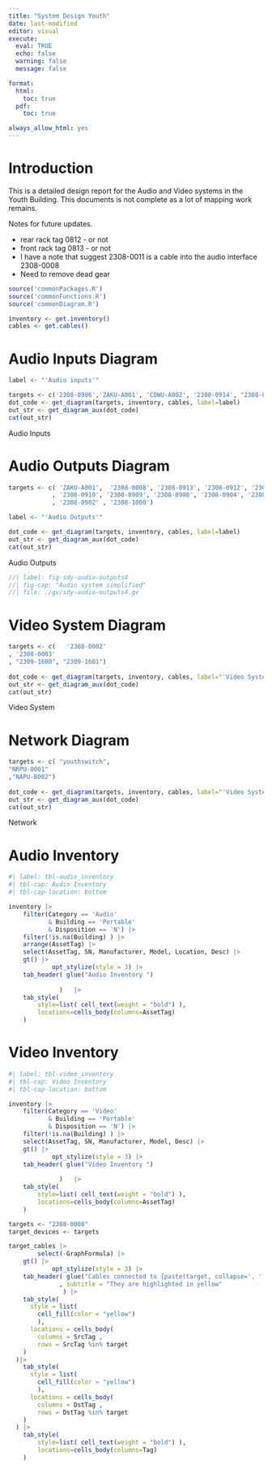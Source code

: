 ```yaml
---
title: "System Design Youth"
date: last-modified
editor: visual
execute: 
  eval: TRUE
  echo: false
  warning: false
  message: false

format:
  html:
    toc: true
  pdf:
    toc: true

always_allow_html: yes  
---
```


# Introduction

This is a detailed design report for the Audio and Video systems in the Youth Building. This documents is not complete as a lot of mapping work remains.

Notes for future updates.

-   rear rack tag 0812 - or not
-   front rack tag 0813 - or not
-   I have a note that suggest 2308-0011 is a cable into the audio interface 2308-0008
-   Need to remove dead gear

```r
source('commonPackages.R')
source('commonFunctions.R')
source('commonDiagram.R')
```

```r
inventory <- get.inventory()  
cables <- get.cables()
```

# Audio Inputs Diagram

::: {#fig-audio-inputs .cell-output-display}
```r
label <- "'Audio inputs'"

targets <- c('2308-0906','ZAKU-A001', 'CDWU-A002', '2308-0914', "2308-0008")
dot_code <- get_diagram(targets, inventory, cables, label=label)
out_str <- get_diagram_aux(dot_code)
cat(out_str)

```

Audio Inputs
:::

# Audio Outputs Diagram

::: {#fig-audio-outputs .cell-output-display}
```r
targets <- c( 'ZAKU-A001',  '2308-0008', '2308-0913', '2308-0912', '2308-0911'
			, '2308-0910', '2308-0909', '2308-0908', '2308-0904', '2308-0903'
			, '2308-0902' , '2308-1000')

label <- "'Audio Outputs'"

dot_code <- get_diagram(targets, inventory, cables, label=label)
out_str <- get_diagram_aux(dot_code)
cat(out_str)
```

Audio Outputs
:::

```dot
//| label: fig-sdy-audio-outputs4
//| fig-cap: "Audio system simplified"
//| file: ./gv/sdy-audio-outputs4.gv
```

# Video System Diagram

::: {#fig-video-system .cell-output-display}
```r
targets <- c(   '2308-0002'
, '2308-0003'  
, "2309-1600", "2309-1601")
 
dot_code <- get_diagram(targets, inventory, cables, label="'Video System'")
out_str <- get_diagram_aux(dot_code)
cat(out_str)
```

Video System
:::

# Network Diagram

::: {#fig-network .cell-output-display}
```r
targets <- c( "youthswitch", 
"NRPU-0001"
,"NAPU-B002")
 
dot_code <- get_diagram(targets, inventory, cables, label="'Video System'")
out_str <- get_diagram_aux(dot_code)
cat(out_str)
```

Network
:::

# Audio Inventory

```r
#| label: tbl-audio_inventory
#| tbl-cap: Audio Inventory
#| tbl-cap-location: bottom

inventory |>
	filter(Category == 'Audio'
		   & Building == 'Portable' 
		   & Disposition == 'N') |> 
	filter(!is.na(Building) ) |>
	arrange(AssetTag) |>
	select(AssetTag, SN, Manufacturer, Model, Location, Desc) |>
	gt() |>
			opt_stylize(style = 3) |>
	tab_header( glue("Audio Inventory ")
			   
			  )   |>
	tab_style(
		style=list( cell_text(weight = "bold") ),
		locations=cells_body(columns=AssetTag)
	)
```

# Video Inventory

```r
#| label: tbl-video_inventory
#| tbl-cap: Video Inventory
#| tbl-cap-location: bottom

inventory |>
	filter(Category == 'Video'
		   & Building == 'Portable' 
		   & Disposition == 'N') |> 
	filter(!is.na(Building) ) |>
	select(AssetTag, SN, Manufacturer, Model, Desc) |>
	gt() |>
			opt_stylize(style = 3) |>
	tab_header( glue("Video Inventory ")
			   
			  )   |>
	tab_style(
		style=list( cell_text(weight = "bold") ),
		locations=cells_body(columns=AssetTag)
	)
```

```r
targets <- "2308-0008"
target_devices <- targets
```

```r
target_cables |>	
		select(-GraphFormula) |>
	gt() |>
			opt_stylize(style = 3) |>
	tab_header( glue("Cables connected to {paste(target, collapse=', ')}") 
			  , subtitle = "They are highlighted in yellow"
			   ) |>
    tab_style(
      style = list(
        cell_fill(color = "yellow")
        ),
      locations = cells_body(
        columns = SrcTag ,
        rows = SrcTag %in% target
    )
  )|>
    tab_style(
      style = list(
        cell_fill(color = "yellow") 
        ),
      locations = cells_body(
        columns = DstTag ,
        rows = DstTag %in% target
    )
  ) |>
	tab_style(
		style=list( cell_text(weight = "bold") ),
		locations=cells_body(columns=Tag)
	)  
```
